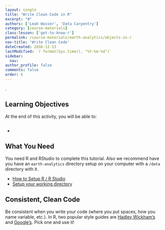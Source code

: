 ```yaml
---
layout: single
title: "Write Clean Code in R"
excerpt: "#"
authors: ['Leah Wasser', 'Data Carpentry']
category: [course-materials]
class-lesson: ['get-to-know-r']
permalink: /course-materials/earth-analytics/objects-in-r
nav-title: 'Write Clean Code'
dateCreated: 2016-12-13
lastModified: `r format(Sys.time(), "%Y-%m-%d")`
sidebar:
  nav:
author_profile: false
comments: false
order: 6
---
```


.

<div class='notice--success' markdown="1">

# Learning Objectives
At the end of this activity, you will be able to:

* #

## What You Need

You need R and RStudio to complete this tutorial. Also we recommend have you
have an `earth-analytics` directory setup on your computer with a `/data`
directory with it.

* [How to Setup R / R Studio](/course-materials/setup-r-rstudio)
* [Setup your working directory](/course-materials/setup-working-directory)

</div>




## Consistent, Clean Code

Be consistent when you write your code (where you put spaces, how you name
variable, etc.). In R, two popular style guides are
[Hadley Wickham's](http://adv-r.had.co.nz/Style.html) and
[Google's](https://google-styleguide.googlecode.com/svn/trunk/Rguide.xml). Pick
one and use it!
